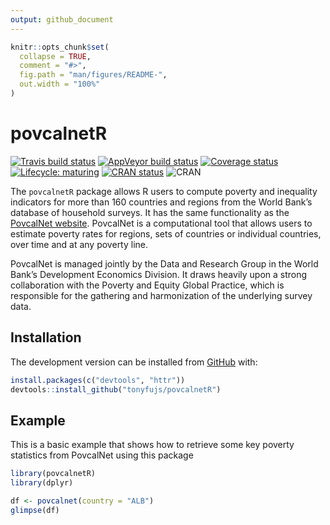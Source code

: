 ```yaml
---
output: github_document
---
```


<!-- README.md is generated from README.Rmd. Please edit that file -->

```r
knitr::opts_chunk$set(
  collapse = TRUE,
  comment = "#>",
  fig.path = "man/figures/README-",
  out.width = "100%"
)
```
# povcalnetR

<!-- badges: start -->
[![Travis build status](https://travis-ci.org/worldbank/povcalnetR.svg?branch=master)](https://travis-ci.org/worldbank/povcalnetR)
[![AppVeyor build status](https://ci.appveyor.com/api/projects/status/github/worldbank/povcalnetR?branch=master&svg=true)](https://ci.appveyor.com/project/worldbank/povcalnetR)
[![Coverage status](https://codecov.io/gh/worldbank/dkanr/branch/master/graph/badge.svg)](https://codecov.io/github/worldbank/dkanr?branch=master)
[![Lifecycle: maturing](https://img.shields.io/badge/lifecycle-maturing-blue.svg)](https://www.tidyverse.org/lifecycle/#maturing)
[![CRAN status](https://www.r-pkg.org/badges/version/povcalnetR)](https://cran.r-project.org/package=povcalnetR)
![CRAN](http://cranlogs.r-pkg.org/badges/povcalnetR?color=brightgreen)

<!-- badges: end -->

The `povcalnetR` package allows R users to compute poverty and inequality indicators for more than 160 countries and regions from the World Bank's database of household surveys. It has the same functionality as the [PovcalNet website](http://iresearch.worldbank.org/PovcalNet/home.aspx). PovcalNet is a computational tool that allows users to estimate poverty rates for regions, sets of countries or individual countries, over time and at any poverty line.

PovcalNet is managed jointly by the Data and Research Group in the World Bank's Development Economics Division. It draws heavily upon a strong collaboration with the Poverty and Equity Global Practice, which is responsible for the gathering and harmonization of the underlying survey data.

## Installation

The development version can be installed from [GitHub](https://github.com/) with:

``` r
install.packages(c("devtools", "httr"))
devtools::install_github("tonyfujs/povcalnetR")
```
## Example

This is a basic example that shows how to retrieve some key poverty statistics
from PovcalNet using this package

```r
library(povcalnetR)
library(dplyr)

df <- povcalnet(country = "ALB")
glimpse(df)
```


